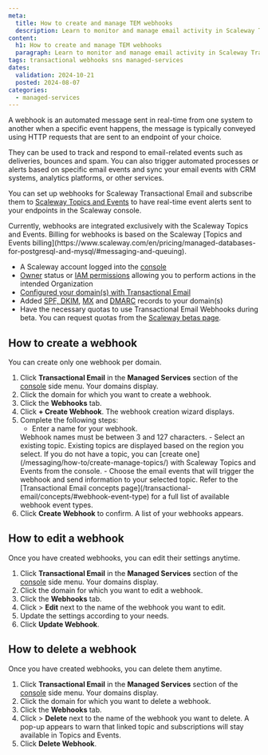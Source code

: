 ```yaml
---
meta:
  title: How to create and manage TEM webhooks
  description: Learn to monitor and manage email activity in Scaleway Transactional Email.
content:
  h1: How to create and manage TEM webhooks
  paragraph: Learn to monitor and manage email activity in Scaleway Transactional Email.
tags: transactional webhooks sns managed-services
dates:
  validation: 2024-10-21
  posted: 2024-08-07
categories:
  - managed-services
---
```


A webhook is an automated message sent in real-time from one system to another when a specific event happens, the message is typically conveyed using HTTP requests that are sent to an endpoint of your choice.

They can be used to track and respond to email-related events such as deliveries, bounces and spam. You can also trigger automated processes or alerts based on specific email events and sync your email events with CRM systems, analytics platforms, or other services.

You can set up webhooks for Scaleway Transactional Email and subscribe them to [Scaleway Topics and Events](/messaging/how-to/create-manage-topics/) to have real-time event alerts sent to your endpoints in the Scaleway console.

<Message type="note">
  Currently, webhooks are integrated exclusively with the Scaleway Topics and Events. Billing for webhooks is based on the Scaleway [Topics and Events billing](https://www.scaleway.com/en/pricing/managed-databases-for-postgresql-and-mysql/#messaging-and-queuing).
</Message>

- A Scaleway account logged into the [console](https://console.scaleway.com)
- [Owner](/iam/concepts/#owner) status or [IAM permissions](/iam/concepts/#permission) allowing you to perform actions in the intended Organization
- [Configured your domain(s) with Transactional Email](/transactional-email/how-to/configure-domain-with-transactional-email/)
- Added [SPF, DKIM](/transactional-email/how-to/add-spf-dkim-records-to-your-domain/), [MX](/transactional-email/how-to/add-mx-record-to-your-domain/) and [DMARC](/transactional-email/how-to/add-dmarc-record/) records to your domain(s)
- Have the necessary quotas to use Transactional Email Webhooks during beta. You can request quotas from the [Scaleway betas page](https://www.scaleway.com/fr/betas/#email-webhooks).

## How to create a webhook

<Message type="note">
You can create only one webhook per domain.
</Message>

1. Click **Transactional Email** in the **Managed Services** section of the [console](https://console.scaleway.com/) side menu. Your domains display.
2. Click the domain for which you want to create a webhook.
3. Click the **Webhooks** tab.
4. Click **+ Create Webhook**. The webhook creation wizard displays.
5. Complete the following steps:
    - Enter a name for your webhook.
    <Message type="note">
    Webhook names must be between 3 and 127 characters.
    </Message>
    - Select an existing topic. Existing topics are displayed based on the region you select.
    <Message type="tip">
    If you do not have a topic, you can [create one](/messaging/how-to/create-manage-topics/) with Scaleway Topics and Events from the console.
    </Message>
    - Choose the email events that will trigger the webhook and send information to your selected topic.
    <Message type="note">
      Refer to the [Transactional Email concepts page](/transactional-email/concepts/#webhook-event-type) for a full list of available webhook event types.
    </Message>
6. Click **Create Webhook** to confirm. A list of your webhooks appears.

## How to edit a webhook

Once you have created webhooks, you can edit their settings anytime.

1. Click **Transactional Email** in the **Managed Services** section of the [console](https://console.scaleway.com/) side menu. Your domains display.
2. Click the domain for which you want to edit a webhook.
3. Click the **Webhooks** tab.
4. Click <Icon name="more" /> > **Edit** next to the name of the webhook you want to edit.
5. Update the settings according to your needs.
6. Click **Update Webhook**.

## How to delete a webhook

Once you have created webhooks, you can delete them anytime.

1. Click **Transactional Email** in the **Managed Services** section of the [console](https://console.scaleway.com/) side menu. Your domains display.
2. Click the domain for which you want to delete a webhook.
3. Click the **Webhooks** tab.
4. Click <Icon name="more" /> > **Delete** next to the name of the webhook you want to delete. A pop-up appears to warn that linked topic and subscriptions will stay available in Topics and Events.
5. Click **Delete Webhook**.

